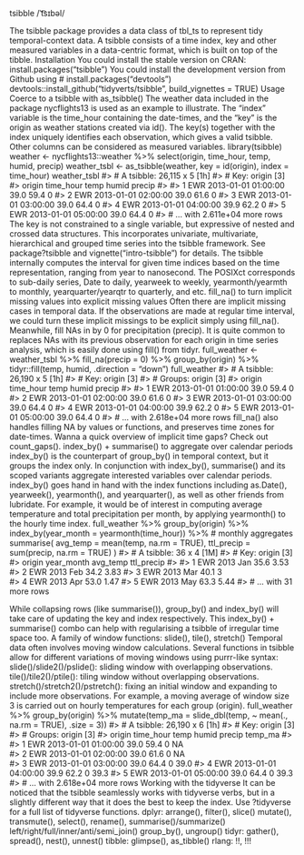 tsibble 
/ˈt͡sɪbəl/
    
The tsibble package provides a data class of tbl_ts to represent tidy temporal-context data. A tsibble consists of a time index, key and other measured variables in a data-centric format, which is built on top of the tibble.
Installation
You could install the stable version on CRAN:
install.packages("tsibble")
You could install the development version from Github using
# install.packages("devtools")
devtools::install_github("tidyverts/tsibble", build_vignettes = TRUE)
Usage
Coerce to a tsibble with as_tsibble() 
The weather data included in the package nycflights13 is used as an example to illustrate. The “index” variable is the time_hour containing the date-times, and the “key” is the origin as weather stations created via id(). The key(s) together with the index uniquely identifies each observation, which gives a valid tsibble. Other columns can be considered as measured variables.
library(tsibble)
weather <- nycflights13::weather %>% 
  select(origin, time_hour, temp, humid, precip)
weather_tsbl <- as_tsibble(weather, key = id(origin), index = time_hour)
weather_tsbl
#> # A tsibble: 26,115 x 5 [1h]
#> # Key:       origin [3]
#>   origin time_hour            temp humid precip
#>   <chr>  <dttm>              <dbl> <dbl>  <dbl>
#> 1 EWR    2013-01-01 01:00:00  39.0  59.4      0
#> 2 EWR    2013-01-01 02:00:00  39.0  61.6      0
#> 3 EWR    2013-01-01 03:00:00  39.0  64.4      0
#> 4 EWR    2013-01-01 04:00:00  39.9  62.2      0
#> 5 EWR    2013-01-01 05:00:00  39.0  64.4      0
#> # ... with 2.611e+04 more rows
The key is not constrained to a single variable, but expressive of nested and crossed data structures. This incorporates univariate, multivariate, hierarchical and grouped time series into the tsibble framework. See package?tsibble and vignette("intro-tsibble") for details.
The tsibble internally computes the interval for given time indices based on the time representation, ranging from year to nanosecond. The POSIXct corresponds to sub-daily series, Date to daily, yearweek to weekly, yearmonth/yearmth to monthly, yearquarter/yearqtr to quarterly, and etc.
fill_na() to turn implicit missing values into explicit missing values
Often there are implicit missing cases in temporal data. If the observations are made at regular time interval, we could turn these implicit missings to be explicit simply using fill_na(). Meanwhile, fill NAs in by 0 for precipitation (precip). It is quite common to replaces NAs with its previous observation for each origin in time series analysis, which is easily done using fill() from tidyr.
full_weather <- weather_tsbl %>%
  fill_na(precip = 0) %>% 
  group_by(origin) %>% 
  tidyr::fill(temp, humid, .direction = "down")
full_weather
#> # A tsibble: 26,190 x 5 [1h]
#> # Key:       origin [3]
#> # Groups:    origin [3]
#>   origin time_hour            temp humid precip
#>   <chr>  <dttm>              <dbl> <dbl>  <dbl>
#> 1 EWR    2013-01-01 01:00:00  39.0  59.4      0
#> 2 EWR    2013-01-01 02:00:00  39.0  61.6      0
#> 3 EWR    2013-01-01 03:00:00  39.0  64.4      0
#> 4 EWR    2013-01-01 04:00:00  39.9  62.2      0
#> 5 EWR    2013-01-01 05:00:00  39.0  64.4      0
#> # ... with 2.618e+04 more rows
fill_na() also handles filling NA by values or functions, and preserves time zones for date-times. Wanna a quick overview of implicit time gaps? Check out count_gaps().
index_by() + summarise() to aggregate over calendar periods
index_by() is the counterpart of group_by() in temporal context, but it groups the index only. In conjunction with index_by(), summarise() and its scoped variants aggregate interested variables over calendar periods. index_by() goes hand in hand with the index functions including as.Date(), yearweek(), yearmonth(), and yearquarter(), as well as other friends from lubridate. For example, it would be of interest in computing average temperature and total precipitation per month, by applying yearmonth() to the hourly time index.
full_weather %>%
  group_by(origin) %>%
  index_by(year_month = yearmonth(time_hour)) %>% # monthly aggregates
  summarise(
    avg_temp = mean(temp, na.rm = TRUE),
    ttl_precip = sum(precip, na.rm = TRUE)
  )
#> # A tsibble: 36 x 4 [1M]
#> # Key:       origin [3]
#>   origin year_month avg_temp ttl_precip
#>   <chr>       <mth>    <dbl>      <dbl>
#> 1 EWR      2013 Jan     35.6       3.53
#> 2 EWR      2013 Feb     34.2       3.83
#> 3 EWR      2013 Mar     40.1       3   
#> 4 EWR      2013 Apr     53.0       1.47
#> 5 EWR      2013 May     63.3       5.44
#> # ... with 31 more rows

While collapsing rows (like summarise()), group_by() and index_by() will take care of updating the key and index respectively. This index_by() + summarise() combo can help with regularising a tsibble of irregular time space too.
A family of window functions: slide(), tile(), stretch() 
Temporal data often involves moving window calculations. Several functions in tsibble allow for different variations of moving windows using purrr-like syntax:
slide()/slide2()/pslide(): sliding window with overlapping observations.
tile()/tile2()/ptile(): tiling window without overlapping observations.
stretch()/stretch2()/pstretch(): fixing an initial window and expanding to include more observations.
For example, a moving average of window size 3 is carried out on hourly temperatures for each group (origin).
full_weather %>% 
  group_by(origin) %>% 
  mutate(temp_ma = slide_dbl(temp, ~ mean(., na.rm = TRUE), .size = 3))
#> # A tsibble: 26,190 x 6 [1h]
#> # Key:       origin [3]
#> # Groups:    origin [3]
#>   origin time_hour            temp humid precip temp_ma
#>   <chr>  <dttm>              <dbl> <dbl>  <dbl>   <dbl>
#> 1 EWR    2013-01-01 01:00:00  39.0  59.4      0    NA  
#> 2 EWR    2013-01-01 02:00:00  39.0  61.6      0    NA  
#> 3 EWR    2013-01-01 03:00:00  39.0  64.4      0    39.0
#> 4 EWR    2013-01-01 04:00:00  39.9  62.2      0    39.3
#> 5 EWR    2013-01-01 05:00:00  39.0  64.4      0    39.3
#> # ... with 2.618e+04 more rows
Working with the tidyverse
It can be noticed that the tsibble seamlessly works with tidyverse verbs, but in a slightly different way that it does the best to keep the index. Use ?tidyverse for a full list of tidyverse functions.
dplyr: 
arrange(), filter(), slice() 
mutate(), transmute(), select(), rename(), summarise()/summarize() 
left/right/full/inner/anti/semi_join()
group_by(), ungroup() 
tidyr: gather(), spread(), nest(), unnest() 
tibble: glimpse(), as_tibble() 
rlang: !!, !!! 
